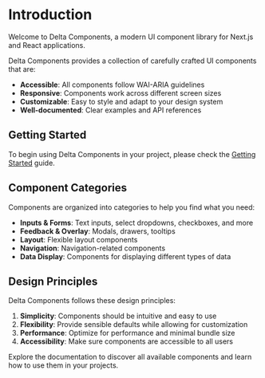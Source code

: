 # Introduction

Welcome to Delta Components, a modern UI component library for Next.js and React applications.

Delta Components provides a collection of carefully crafted UI components that are:

- **Accessible**: All components follow WAI-ARIA guidelines
- **Responsive**: Components work across different screen sizes
- **Customizable**: Easy to style and adapt to your design system
- **Well-documented**: Clear examples and API references

## Getting Started

To begin using Delta Components in your project, please check the [Getting Started](/docs/getting-started) guide.

## Component Categories

Components are organized into categories to help you find what you need:

- **Inputs & Forms**: Text inputs, select dropdowns, checkboxes, and more
- **Feedback & Overlay**: Modals, drawers, tooltips
- **Layout**: Flexible layout components
- **Navigation**: Navigation-related components
- **Data Display**: Components for displaying different types of data

## Design Principles

Delta Components follows these design principles:

1. **Simplicity**: Components should be intuitive and easy to use
2. **Flexibility**: Provide sensible defaults while allowing for customization
3. **Performance**: Optimize for performance and minimal bundle size
4. **Accessibility**: Make sure components are accessible to all users

Explore the documentation to discover all available components and learn how to use them in your projects. 